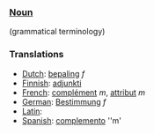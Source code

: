 ===[[Noun]]===
(grammatical terminology)

===Translations===
*[[Dutch]]: [[bepaling]] ''f''
*[[Finnish]]: [[adjunkti]]
*[[French]]: [[complément]] ''m'', [[attribut]] ''m''
*[[German]]: [[Bestimmung]] ''f''
*[[Latin]]: [[]]
*[[Spanish]]: [[complemento]] ''m'